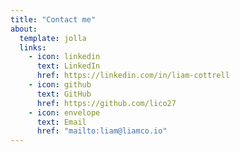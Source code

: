 ```yaml
---
title: "Contact me"
about:
  template: jolla
  links:
    - icon: linkedin
      text: LinkedIn
      href: https://linkedin.com/in/liam-cottrell
    - icon: github
      text: GitHub
      href: https://github.com/lico27
    - icon: envelope
      text: Email
      href: "mailto:liam@liamco.io"
---
```

